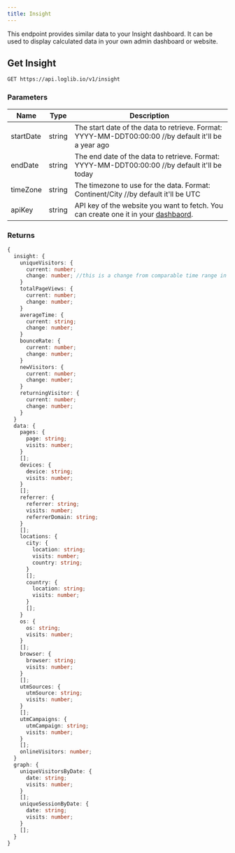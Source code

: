 ```yaml
---
title: Insight
---
```


This endpoint provides similar data to your Insight dashboard. It can be used to display calculated data in your own admin dashboard or website.

## Get Insight

```bash
GET https://api.loglib.io/v1/insight
```

### Parameters

| Name      | Type   | Description                                                                                                                |
| --------- | ------ | -------------------------------------------------------------------------------------------------------------------------- |
| startDate | string | The start date of the data to retrieve. Format: YYYY-MM-DDT00:00:00 //by default it'll be a year ago                       |
| endDate   | string | The end date of the data to retrieve. Format: YYYY-MM-DDT00:00:00 //by default it'll be today                              |
| timeZone  | string | The timezone to use for the data. Format: Continent/City //by default it'll be UTC                                         |
| apiKey    | string | API key of the website you want to fetch. You can create one it in your [dashbaord](https://loglib.io/dashboard/api-keys). |

### Returns

```ts
{
  insight: {
    uniqueVisitors: {
      current: number;
      change: number; //this is a change from comparable time range in the past.
    }
    totalPageViews: {
      current: number;
      change: number;
    }
    averageTime: {
      current: string;
      change: number;
    }
    bounceRate: {
      current: number;
      change: number;
    }
    newVisitors: {
      current: number;
      change: number;
    }
    returningVisitor: {
      current: number;
      change: number;
    }
  }
  data: {
    pages: {
      page: string;
      visits: number;
    }
    [];
    devices: {
      device: string;
      visits: number;
    }
    [];
    referrer: {
      referrer: string;
      visits: number;
      referrerDomain: string;
    }
    [];
    locations: {
      city: {
        location: string;
        visits: number;
        country: string;
      }
      [];
      country: {
        location: string;
        visits: number;
      }
      [];
    }
    os: {
      os: string;
      visits: number;
    }
    [];
    browser: {
      browser: string;
      visits: number;
    }
    [];
    utmSources: {
      utmSource: string;
      visits: number;
    }
    [];
    utmCampaigns: {
      utmCampaign: string;
      visits: number;
    }
    [];
    onlineVisitors: number;
  }
  graph: {
    uniqueVisitorsByDate: {
      date: string;
      visits: number;
    }
    [];
    uniqueSessionByDate: {
      date: string;
      visits: number;
    }
    [];
  }
}
```
